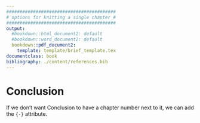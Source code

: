 ```yaml
---
#########################################
# options for knitting a single chapter #
#########################################
output:
  #bookdown::html_document2: default
  #bookdown::word_document2: default
  bookdown::pdf_document2:
    template: template/brief_template.tex
documentclass: book
bibliography: ./content/references.bib
---
```


# Conclusion {-}
If we don't want Conclusion to have a chapter number next to it, we can add the `{-}` attribute.
